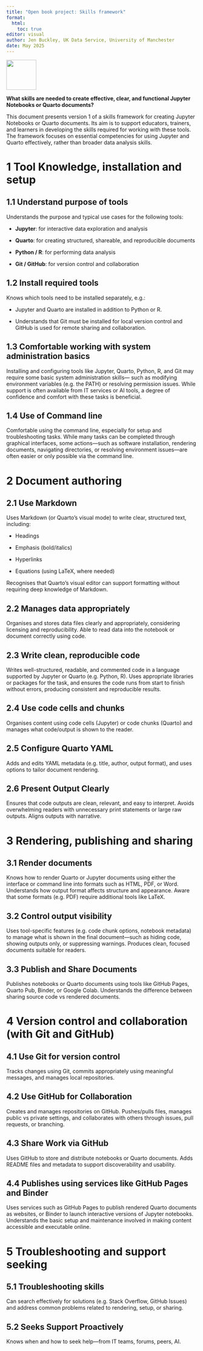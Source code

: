 ```yaml
---
title: "Open book project: Skills framework"
format:
  html:
    toc: true
editor: visual
author: Jen Buckley, UK Data Service, University of Manchester
date: May 2025
---
```


![](logo.jpeg){width="79"}

**What skills are needed to create effective, clear, and functional Jupyter Notebooks or Quarto documents?**

This document presents version 1 of a skills framework for creating Jupyter Notebooks or Quarto documents. Its aim is to support educators, trainers, and learners in developing the skills required for working with these tools. The framework focuses on essential competencies for using Jupyter and Quarto effectively, rather than broader data analysis skills.

# 1 Tool Knowledge, installation and setup

## 1.1 Understand purpose of tools

Understands the purpose and typical use cases for the following tools:

-   **Jupyter**: for interactive data exploration and analysis

-   **Quarto**: for creating structured, shareable, and reproducible documents

-   **Python / R**: for performing data analysis

-   **Git / GitHub**: for version control and collaboration

## 1.2 Install required tools

Knows which tools need to be installed separately, e.g.:

-   Jupyter and Quarto are installed in addition to Python or R.

-   Understands that Git must be installed for local version control and GitHub is used for remote sharing and collaboration.

## 1.3 Comfortable working with system administration basics

Installing and configuring tools like Jupyter, Quarto, Python, R, and Git may require some basic system administration skills— such as modifying environment variables (e.g. the PATH) or resolving permission issues. While support is often available from IT services or AI tools, a degree of confidence and comfort with these tasks is beneficial.

## 1.4 Use of Command line

Comfortable using the command line, especially for setup and troubleshooting tasks. While many tasks can be completed through graphical interfaces, some actions—such as software installation, rendering documents, navigating directories, or resolving environment issues—are often easier or only possible via the command line.

# 2 Document authoring

## 2.1 Use Markdown

Uses Markdown (or Quarto’s visual mode) to write clear, structured text, including:

-   Headings

-   Emphasis (bold/italics)

-   Hyperlinks

-   Equations (using LaTeX, where needed)

Recognises that Quarto’s visual editor can support formatting without requiring deep knowledge of Markdown.

## 2.2 Manages data appropriately 

Organises and stores data files clearly and appropriately, considering licensing and reproducibility. Able to read data into the notebook or document correctly using code.

## 2.3 Write clean, reproducible code

Writes well-structured, readable, and commented code in a language supported by Jupyter or Quarto (e.g. Python, R). Uses appropriate libraries or packages for the task, and ensures the code runs from start to finish without errors, producing consistent and reproducible results.

## 2.4 Use code cells and chunks

Organises content using code cells (Jupyter) or code chunks (Quarto) and manages what code/output is shown to the reader.

## 2.5 Configure Quarto YAML

Adds and edits YAML metadata (e.g. title, author, output format), and uses options to tailor document rendering.

## 2.6 Present Output Clearly

Ensures that code outputs are clean, relevant, and easy to interpret. Avoids overwhelming readers with unnecessary print statements or large raw outputs. Aligns outputs with narrative.

# 3 Rendering, publishing and sharing

## 3.1 Render documents

Knows how to render Quarto or Jupyter documents using either the interface or command line into formats such as HTML, PDF, or Word. Understands how output format affects structure and appearance. Aware that some formats (e.g. PDF) require additional tools like LaTeX.

## 3.2 Control output visibility

Uses tool-specific features (e.g. code chunk options, notebook metadata) to manage what is shown in the final document—such as hiding code, showing outputs only, or suppressing warnings. Produces clean, focused documents suitable for readers.

## 3.3 Publish and Share Documents

Publishes notebooks or Quarto documents using tools like GitHub Pages, Quarto Pub, Binder, or Google Colab. Understands the difference between sharing source code vs rendered documents.

# 4 Version control and collaboration (with Git and GitHub)

## 4.1 Use Git for version control

Tracks changes using Git, commits appropriately using meaningful messages, and manages local repositories.

## 4.2 Use GitHub for Collaboration

Creates and manages repositories on GitHub. Pushes/pulls files, manages public vs private settings, and collaborates with others through issues, pull requests, or branching.

## 4.3 Share Work via GitHub

Uses GitHub to store and distribute notebooks or Quarto documents. Adds README files and metadata to support discoverability and usability.

## 4.4 Publishes using services like GitHub Pages and Binder

Uses services such as GitHub Pages to publish rendered Quarto documents as websites, or Binder to launch interactive versions of Jupyter notebooks. Understands the basic setup and maintenance involved in making content accessible and executable online.

# 5 Troubleshooting and support seeking

## 5.1 Troubleshooting skills

Can search effectively for solutions (e.g. Stack Overflow, GitHub Issues) and address common problems related to rendering, setup, or sharing.

## 5.2 Seeks Support Proactively

Knows when and how to seek help—from IT teams, forums, peers, AI.
